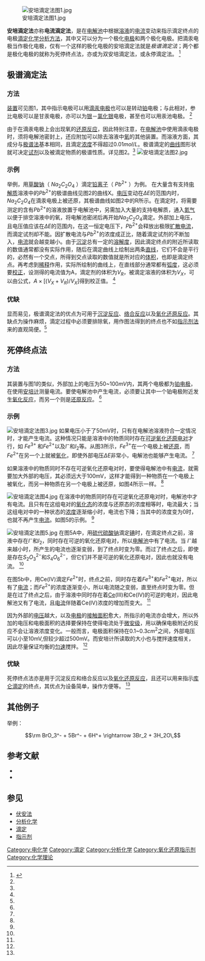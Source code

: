 [[File:安培滴定法图1.jpg|thumb]]

'''安培滴定法'''亦称'''电流滴定法'''，是在[[电解池|电解池]]中根据[[溶液|溶液]]的[[电流|电流]]变动来指示滴定终点的电极[[滴定|滴定]][[分析化学|化学分析方法]]，其中又可以分为一个极化[[电极|电极]]和两个极化电极。把滴汞电极当作极化电极，仅有一个这样的极化电极的安培滴定法就是''极谱滴定法''；两个都是极化电极的就称为死停终点法，亦或为双安培滴定法，或永停滴定法。 <ref name=cnbaike> {{cite book|author=中国大百科全书总编委会|title=中国大百科全书（第二版）|year=2009年3月|publisher=中国大百科全书出版社|location=北京|isbn=978-7-5000-7958-3|pages=1-277,条目:安培滴定}}</ref>

== 极谱滴定法 ==

=== 方法 ===

[[装置|装置]]可见图1，其中指示电极可以用[[悬汞电极|滴汞电极]]也可以是转动[[铂|铂]]电极；与此相对，参比电极可以是甘汞电极，亦可以为[[银|银]]－[[氯化银|氯化银]]电极，甚至也可以用汞池电极。 <ref name=cnbaike/>

由于在滴汞电极上会出现氧的[[还原反应|还原反应]]，因此特别注意，在[[电解池|电解池]]中使用滴汞电极时，须将电解池密封上，还应附加可以除去溶液中[[氧|氧]]的其他装置。而溶液方面，其成分与[[极谱分析法|极谱法]]基本相同，且滴定[[浓度|浓度]]不得超过0.01<math>mol/L</math>。极谱滴定的[[曲线|曲线]]图形状就可决定[[试剂|试剂]]以及被滴定物质的极谱性质。详见图2。<ref name=cnbaike/>
[[File:安培滴定法图2.jpg|thumb]]

=== 示例 ===
举例，用[[草酸钠|草酸钠]]（ <math>Na_2C_2O_4</math> ）滴定[[铅|铅离子]]（ <math>Pb^{2+}</math> ）为例。
在大量含有支持[[电解质|电解质]]溶液中的<math>Pb^{2+}</math>的极谱曲线见图2的曲线X。[[电压|电压]]变动在<math> \Delta E</math>的范围内时，<math>Na_2C_2O_4</math>在滴汞电极上被还原，其极谱曲线如图2中的R所示。在滴定时，将需要测定的含有<math>Pb^{2+}</math>的溶液放置于电解池中，另需加入大量的支持电解质，通入[[氮气|氮气]]以便于排空溶液中的氧，将电解池密闭后再开始<math>Na_2C_2O_4</math>滴定。外部加上电压，且电压值应该在<math>\Delta E</math>的范围内，在这一恒定电压下，<math>Pb^{2+}</math>会释放出极限[[扩散电流|扩散电流]]，而滴定试剂却不能。因扩散电流与<math>Pb^{2+}</math>的浓度成正比，随着滴定试剂的不断加入，[[电流|电流]]就会越变越小。由于[[沉淀|沉淀]]总有一定的[[溶解度|溶解度]]，因此滴定终点的附近所读取的数值通常都没有实际作用，随后在滴定曲线上绘制出两条[[直线|直线]]，它们不会是平行的，必然有一个交点，所得到交点读取的数值就是所对应的[[体积|体积]]，也即是滴定终点。再考虑到[[稀释|稀释]]作用，实际所绘制的曲线上，在直线部分通常都有[[弧度|弧度]]，这必须要[[校正|校正]]，设测得的电流值为A，滴定剂的体积为<math>V_R</math>，被滴定溶液的体积为<math>V_X</math>，可以由公式，<math>A\times[(V_X+V_R)/V_X]</math>得到校正值。 <ref name=cnbaike/>

=== 优缺 ===
显而易见，极谱滴定法的优点为可用于[[沉淀|沉淀反应]]、[[络合|络合反应]]以及[[氧化还原反应|氧化还原反应]]。其缺点为操作麻烦，滴定过程中必须要排除氧，用作图法得到的终点也不如[[指示剂|指示剂法]]来的直观简便。<ref name=cnbaike/>

== 死停终点法 ==

=== 方法 ===

其装置与图1的类似，外部加上的电压为50~100<math>mV</math>内，其两个电极都为[[铂|铂电极]]，在使用[[安培计|安培计]]测量电流。要使电解池中产生电流，必须要让其中一个铂电极附近发生[[氧化反应|氧化反应]]，而另一个则是[[还原反应|还原反应]]。  <ref name=cnbaike/>

=== 示例 ===
[[File:安培滴定法图3.jpg|thumb]]
如果电压小于了50mV时，只有在电解池溶液符合一定情况时，才能产生电流。这种情况只能是溶液中的物质同时存在[[可逆反應|可逆]][[氧化还原电对|氧化还原电对]]才行，如 <math> Fe^{3+} </math> 和<math>Fe^{2+}</math>以及<math>I^-</math>和<math>I_2</math>等。从图3所示，<math>Fe^{3+}</math>在一个电极上被[[还原|还原]]，而<math>Fe^{2+}</math>在另一个上就被[[氧化|氧化]]，即使外部电压<math>\Delta E</math>非常小，电解池也能够产生电流。  <ref name=cnbaike/>

如果溶液中的物质同时不存在可逆氧化还原电对时，要使得电解池中有[[电流|电流]]，就需要加大外部的电压，其必须远大于100mV，这样才能得到一种物质在一个电极上被氧化，而另一种物质在另一个电极上被还原，如图4所示一样。  <ref name=cnbaike/>

[[File:安培滴定法图4.jpg|thumb]]
在溶液中的物质同时存在可逆氧化还原电对时，电解池中才有电流。且只有在这组电对的[[氧化态|氧化态]]的浓度与还原态的浓度相等时，电流最大；当这组电对中的一种状态的[[浓度|浓度]]逐渐缩小时，电流也下降；当其中的浓度变为0时，也就不再产生[[电流|电流]]。如图5的示例。 <ref name=cnbaike/>

[[File:安培滴定法图5.jpg|thumb]]
在图5A中，用[[硫代硫酸钠|硫代硫酸钠]]滴定[[碘|碘]]时，在滴定终点之前，溶液中存在<math>I^-</math>和<math>I_2</math>，同时存在可逆的氧化还原电对，所以[[电解池|电解池]]中有了电流。当
<math>I^-</math>越来越小时，所产生的电流也逐渐变弱，到了终点时变为零。而过了终点之后，即使是存在<math>S_2O_3^{2-}</math>和<math>S_4O_6^{2-}</math>，但它们并不是可逆的氧化还原电对，因此也就没有电流。 <ref name=cnbaike/>

在图5b中，用Ce(Ⅳ)滴定<math>Fe^{2+}</math>时，终点之前，同时存在着<math>Fe^{3+}</math>和<math>Fe^{2+}</math>电对，所以有了[[电流|电流]]；而<math>Fe^{2+}</math>的浓度逐渐变小，所以电流随之变弱，直至终点时变为零。但是在过了终点之后，由于溶液中同时存在着[[Ce|Ce]](Ⅲ)和Ce(Ⅳ)的可逆的电对，因此电解池又有了电流，且[[电流|电流]]伴随着Ce(Ⅳ)浓度的增加而变大。 <ref name=cnbaike/>


因为外部的[[电压|电压]]越大，以及[[电极|电极]]的[[面积|接触面积]]愈大，所指示的电流亦会增大，所以外加的电压和电极面积的选择要保持在使得电流处于[[微安|微安级]]，用以确保电极附近的反应不会让溶液浓度变化。一般而言，电极面积保持在0.1~0.3<math>cm^2</math>之间，外部电压可以小至10mV,但较少超过500mV。而安培计所读取的大小也与搅拌速度相关，因此尽量保证均衡的[[匀速运动|匀速]]搅拌。 <ref name=cnbaike/>

=== 优缺 ===

死停终点法亦是用于沉淀反应和络合反应以及[[氧化还原反应|氧化还原反应]]，且还可以用来指示[[库仑滴定|库仑滴定]]的终点，其优点为设备简单，操作方便等。 <ref name=cnbaike/>

== 其他例子 ==
举例：
:<math>\rm BrO_3^- + 5Br^- + 6H^+ \rightarrow 3Br_2 + 3H_2O\,</math>
 <math> </math>
== 参考文献 ==
{{reflist}}

* {{cite journal | author = John T. Stock | title = Amperometric Titrations | journal =  Analytical Chemistry | year = 1972 | volume = 44 | issue = 5 | pages = 1–9 | doi = 10.1021/ac60313a036}}
* {{cite journal | author = H. A. Laitinen and I. M. Kolthoff | title = Voltammetric Determinations and Amperometric Titrations with a Rotating Microelectrode of Platinum Wire | journal = Journal of Physical Chemistry | year = 1941 | volume = 45 | issue = 7 | pages = 1079–1093 | doi = 10.1021/j150412a003}}

== 参见 ==
* [[伏安法|伏安法]]
* [[分析化学|分析化学]]
* [[滴定|滴定]]
* [[指示剂|指示剂]]

[[Category:电化学|Category:电化学]]
[[Category:滴定|Category:滴定]]
[[Category:分析化学|Category:分析化学]]
[[Category:氧化还原指示剂|Category:氧化还原指示剂]]
[[Category:化学理论|Category:化学理论]]